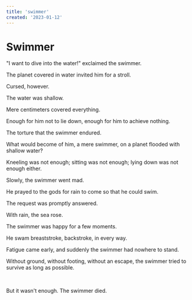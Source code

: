 ```yaml
---
title: 'swimmer'
created: '2023-01-12'
---
```


# Swimmer

"I want to dive into the water!" exclaimed the swimmer.

The planet covered in water invited him for a stroll.

Cursed, however.

The water was shallow.

Mere centimeters covered everything.

Enough for him not to lie down,
enough for him to achieve nothing.

The torture that the swimmer endured.

What would become of him, a mere swimmer,
on a planet flooded with shallow water?

Kneeling was not enough; sitting was not enough;
lying down was not enough either.

Slowly, the swimmer went mad.

He prayed to the gods for rain to come so that he could swim.

The request was promptly answered.

With rain, the sea rose.

The swimmer was happy for a few moments.

He swam breaststroke, backstroke, in every way.

Fatigue came early, and suddenly the swimmer had nowhere to stand.

Without ground, without footing, without an escape,
the swimmer tried to survive as long as possible.

<br />

But it wasn't enough. The swimmer died.
